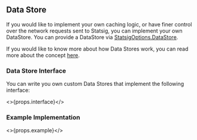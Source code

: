 ## Data Store

If you would like to implement your own caching logic,
or have finer control over the network requests sent to Statsig,
you can implement your own DataStore.
You can provide a DataStore via [StatsigOptions.DataStore](#statsig-options).

If you would like to know more about how Data Stores work, you can read more about the concept [here](/server/concepts/data_store).

### Data Store Interface

You can write you own custom Data Stores that implement the following interface:

<>{props.interface}</>

### Example Implementation

<>{props.example}</>
